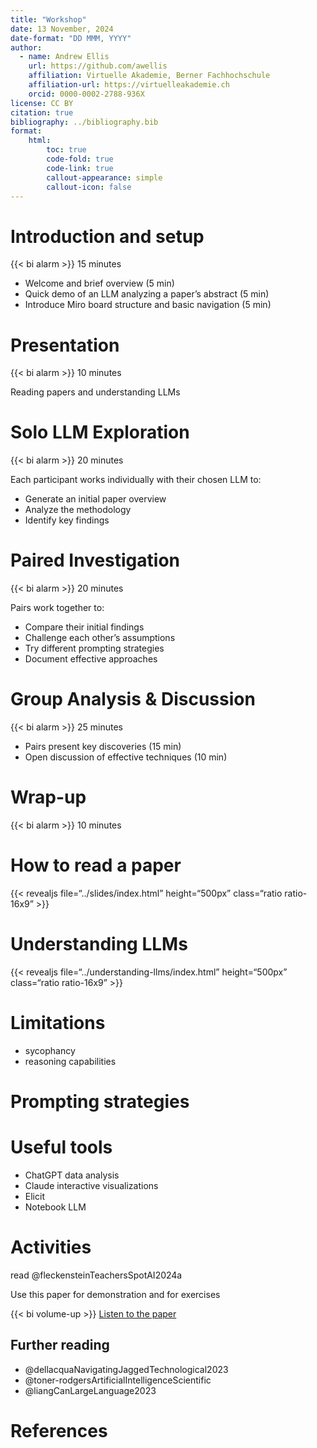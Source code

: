 ```yaml
---
title: "Workshop"
date: 13 November, 2024
date-format: "DD MMM, YYYY"
author: 
  - name: Andrew Ellis
    url: https://github.com/awellis
    affiliation: Virtuelle Akademie, Berner Fachhochschule
    affiliation-url: https://virtuelleakademie.ch
    orcid: 0000-0002-2788-936X
license: CC BY
citation: true
bibliography: ../bibliography.bib
format:
    html:
        toc: true
        code-fold: true
        code-link: true
        callout-appearance: simple
        callout-icon: false
---
```




# Introduction and setup

<!-- :::{.timer #UNIQUE-ID-1 seconds=600 starton=interaction}
:::
:::
:::: -->

{{< bi alarm >}} 15 minutes

- Welcome and brief overview (5 min)
- Quick demo of an LLM analyzing a paper's abstract (5 min)
- Introduce Miro board structure and basic navigation (5 min)

# Presentation
{{< bi alarm >}} 10 minutes

Reading papers and understanding LLMs

<INSERT SLIDES>





# Solo LLM Exploration

{{< bi alarm >}} 20 minutes


Each participant works individually with their chosen LLM to:

- Generate an initial paper overview
- Analyze the methodology
- Identify key findings


# Paired Investigation 
{{< bi alarm >}} 20 minutes

Pairs work together to:

- Compare their initial findings
- Challenge each other's assumptions
- Try different prompting strategies
- Document effective approaches



# Group Analysis & Discussion 

{{< bi alarm >}} 25 minutes

- Pairs present key discoveries (15 min)
- Open discussion of effective techniques (10 min)


#  Wrap-up 
{{< bi alarm >}} 10 minutes


# How to read a paper

<!-- [{{< bi link >}} [bfh.ch/de/weiterbildung/kurse/ki-in-der-lehre-intermediate/](https://www.bfh.ch/de/weiterbildung/kurse/ki-in-der-lehre-intermediate/) -->


<!-- {{< embed ./slides/index.qmd >}} -->

{{< revealjs file="../slides/index.html" height="500px" class="ratio ratio-16x9" >}}



# Understanding LLMs

{{< revealjs file="../understanding-llms/index.html" height="500px" class="ratio ratio-16x9" >}}


# Limitations

- sycophancy
- reasoning capabilities

# Prompting strategies

# Useful tools

- ChatGPT data analysis
- Claude interactive visualizations
- Elicit
- Notebook LLM

# Activities

read @fleckensteinTeachersSpotAI2024a

<!-- {{< audio file="assets/fleckensteinTeachersSpotAI2024a.mp3" >}} -->



Use this paper for demonstration and for exercises


{{< bi volume-up >}} [Listen to the paper](https://notebooklm.google.com/notebook/cc116ea0-0de5-4732-b691-e737a8f07ffa/audio)


## Further reading

- @dellacquaNavigatingJaggedTechnological2023
- @toner-rodgersArtificialIntelligenceScientific
- @liangCanLargeLanguage2023

# References